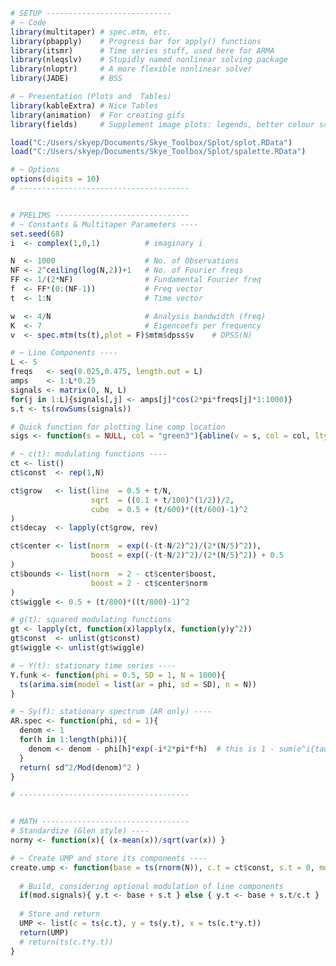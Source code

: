 ```r
# SETUP ----------------------------
# ~ Code 
library(multitaper) # spec.mtm, etc.
library(pbapply)    # Progress bar for apply() functions
library(itsmr)      # Time series stuff, used here for ARMA
library(nleqslv)    # Stupidly named nonlinear solving package
library(nloptr)     # A more flexible nonlinear solver
library(JADE)       # BSS

# ~ Presentation (Plots and  Tables) 
library(kableExtra) # Nice Tables
library(animation)  # For creating gifs
library(fields)     # Supplement image plots: legends, better colour schema

load("C:/Users/skyep/Documents/Skye_Toolbox/Splot/splot.RData")
load("C:/Users/skyep/Documents/Skye_Toolbox/Splot/spalette.RData")

# ~ Options 
options(digits = 10)
# --------------------------------------


# PRELIMS ------------------------------
# ~ Constants & Multitaper Parameters ----
set.seed(68)
i  <- complex(1,0,1)          # imaginary i

N  <- 1000                    # No. of Observations
NF <- 2^ceiling(log(N,2))+1   # No. of Fourier freqs
FF <- 1/(2*NF)                # Fundamental Fourier freq
f  <- FF*(0:(NF-1))           # Freq vector
t  <- 1:N                     # Time vector

w  <- 4/N                     # Analysis bandwidth (freq)
K  <- 7                       # Eigencoefs per frequency
v  <- spec.mtm(ts(t),plot = F)$mtm$dpss$v    # DPSS(N)

# ~ Line Components ----
L <- 5
freqs   <- seq(0.025,0.475, length.out = L)
amps    <- 1:L*0.25
signals <- matrix(0, N, L)
for(j in 1:L){signals[,j] <- amps[j]*cos(2*pi*freqs[j]*1:1000)}
s.t <- ts(rowSums(signals))

# Quick function for plotting line comp location
sigs <- function(s = NULL, col = "green3"){abline(v = s, col = col, lty = 3)}

# ~ c(t): modulating functions ----
ct <- list()
ct$const  <- rep(1,N)

ct$grow   <- list(line  = 0.5 + t/N,
                  sqrt  = ((0.1 + t/100)^(1/2))/2,
                  cube  = 0.5 + (t/600)*((t/600)-1)^2 
)
ct$decay  <- lapply(ct$grow, rev)

ct$center <- list(norm  = exp((-(t-N/2)^2)/(2*(N/5)^2)),
                  boost = exp((-(t-N/2)^2)/(2*(N/5)^2)) + 0.5
)
ct$bounds <- list(norm  = 2 - ct$center$boost,
                  boost = 2 - ct$center$norm
)
ct$wiggle <- 0.5 + (t/800)*((t/800)-1)^2

# g(t): squared modulating functions
gt <- lapply(ct, function(x)lapply(x, function(y)y^2))
gt$const  <- unlist(gt$const)
gt$wiggle <- unlist(gt$wiggle)

# ~ Y(t): stationary time series ----
Y.funk <- function(phi = 0.5, SD = 1, N = 1000){
  ts(arima.sim(model = list(ar = phi, sd = SD), n = N))
}

# ~ Sy(f): stationary spectrum (AR only) ----
AR.spec <- function(phi, sd = 1){
  denom <- 1
  for(h in 1:length(phi)){
    denom <- denom - phi[h]*exp(-i*2*pi*f*h)  # this is 1 - sum(e^i{tau}fh)
  }
  return( sd^2/Mod(denom)^2 )
}

# --------------------------------------


# MATH ---------------------------------
# Standardize (Glen style) ----
normy <- function(x){ (x-mean(x))/sqrt(var(x)) }

# ~ Create UMP and store its components ----
create.ump <- function(base = ts(rnorm(N)), c.t = ct$const, s.t = 0, mod.signals = TRUE){
  
  # Build, considering optional modulation of line components
  if(mod.signals){ y.t <- base + s.t } else { y.t <- base + s.t/c.t }
  
  # Store and return
  UMP <- list(c = ts(c.t), y = ts(y.t), x = ts(c.t*y.t))
  return(UMP)
  # return(ts(c.t*y.t))
}
```